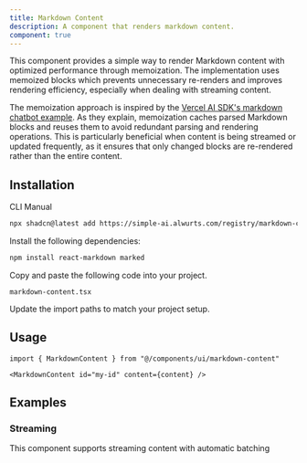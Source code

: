 ```yaml
---
title: Markdown Content
description: A component that renders markdown content.
component: true
---
```


<ComponentPreview
  name="markdown-content-demo"
  title="Markdown Content"
  description="A markdown content component"
/>

This component provides a simple way to render Markdown content with optimized performance through memoization. The implementation uses memoized blocks which prevents unnecessary re-renders and improves rendering efficiency, especially when dealing with streaming content.

The memoization approach is inspired by the [Vercel AI SDK's markdown chatbot example](https://sdk.vercel.ai/cookbook/next/markdown-chatbot-with-memoization). As they explain, memoization caches parsed Markdown blocks and reuses them to avoid redundant parsing and rendering operations. This is particularly beneficial when content is being streamed or updated frequently, as it ensures that only changed blocks are re-rendered rather than the entire content.

## Installation

<Tabs defaultValue="cli">

<TabsList>
  <TabsTrigger value="cli">CLI</TabsTrigger>
  <TabsTrigger value="manual">Manual</TabsTrigger>
</TabsList>
<TabsContent value="cli">

```bash
npx shadcn@latest add https://simple-ai.alwurts.com/registry/markdown-content.json
```

</TabsContent>

<TabsContent value="manual">

<Steps>

<Step>Install the following dependencies:</Step>

```bash
npm install react-markdown marked
```

<Step>Copy and paste the following code into your project.</Step>

`markdown-content.tsx`

<ComponentSource name="markdown-content" />

<Step>Update the import paths to match your project setup.</Step>

</Steps>

</TabsContent>

</Tabs>

## Usage

```tsx
import { MarkdownContent } from "@/components/ui/markdown-content"
```

```tsx
<MarkdownContent id="my-id" content={content} />
```

## Examples

### Streaming

This component supports streaming content with automatic batching 

<ComponentPreview
  name="markdown-streaming-demo"
  title="Markdown Streaming"
  description="A markdown content component that streams content"
/>

